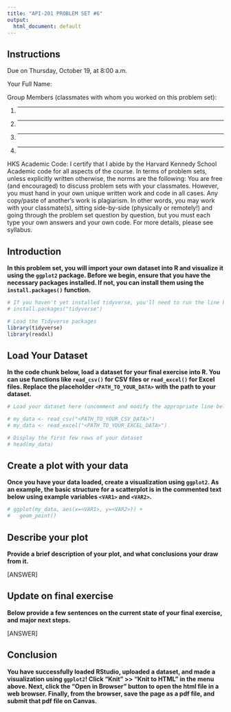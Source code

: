 ```yaml
---
title: "API-201 PROBLEM SET #6"
output:
  html_document: default
---
```


## Instructions

Due on Thursday, October 19, at 8:00 a.m.

Your Full Name:

Group Members (classmates with whom you worked on this problem set):

1. _____________  
2. _____________  
3. _____________  
4. _____________  


HKS Academic Code: I certify that I abide by the Harvard Kennedy School Academic code for all aspects of the course. In terms of problem sets, unless explicitly written otherwise, the norms are the following: You are free (and encouraged) to discuss problem sets with your classmates. However, you must hand in your own unique written work and code in all cases. Any copy/paste of another’s work is plagiarism. In other words, you may work with your classmate(s), sitting side-by-side (physically or remotely!) and going through the problem set question by question, but you must each type your own answers and your own code. For more details, please see syllabus.

## Introduction

**In this problem set, you will import your own dataset into R and visualize it using the `ggplot2` package. Before we begin, ensure that you have the necessary packages installed. If not, you can install them using the `install.packages()` function.**

```r
# If you haven't yet installed tidyverse, you'll need to run the line below
# install.packages("tidyverse")

# Load the Tidyverse packages
library(tidyverse)
library(readxl)
```

## Load Your Dataset

**In the code chunk below, load a dataset for your final exercise into R. You can use functions like `read_csv()` for CSV files or `read_excel()` for Excel files. Replace the placeholder `<PATH_TO_YOUR_DATA>` with the path to your dataset.**

```r

# Load your dataset here (uncomment and modify the appropriate line below)

# my_data <- read_csv("<PATH_TO_YOUR_CSV_DATA>")
# my_data <- read_excel("<PATH_TO_YOUR_EXCEL_DATA>")

# Display the first few rows of your dataset
# head(my_data)

```

## Create a plot with your data

**Once you have your data loaded, create a visualization using `ggplot2`. As an example, the basic structure for a scatterplot is in the commented text below using example variables `<VAR1>` and `<VAR2>`.**

```r

# ggplot(my_data, aes(x=<VAR1>, y=<VAR2>)) +
#   geom_point()
```

## Describe your plot

**Provide a brief description of your plot, and what conclusions your draw from it.**

[ANSWER]


## Update on final exercise 

**Below provide a few sentences on the current state of your final exercise, and major next steps.**

[ANSWER]

## Conclusion

**You have successfully loaded RStudio, uploaded a dataset, and made a visualization using `ggplot2`! Click "Knit" >> "Knit to HTML" in the menu above. Next, click the "Open in Browser" button to open the html file in a web browser. Finally, from the browser, save the page as a pdf file, and submit that pdf file on Canvas.**
